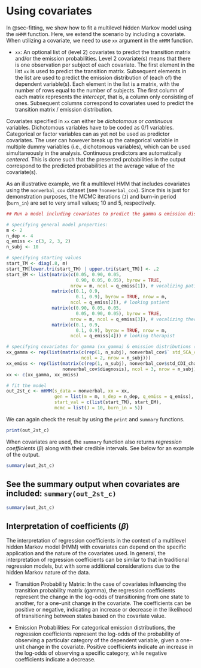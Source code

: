 # Using covariates {#sec-covariate}

In @sec-fitting, we show how to fit a multilevel hidden Markov model using the `mHMM` function. Here, we extend the scenario by including a covariate.
When utilizing a covariate, we need to use `xx` argument in the `mHMM` function.

- `xx`: An optional list of (level 2) covariates to predict the transition
 matrix and/or the emission probabilities. Level 2 covariate(s) means that
 there is one observation per subject of each covariate. The first element
 in the list `xx` is used to predict the transition matrix. Subsequent
 elements in the list are used to predict the emission distribution of (each
 of) the dependent variable(s). Each element in the list is a matrix, with
 the number of rows equal to the number of subjects. The first column of
 each matrix represents the *intercept*, that is, a column only consisting of
 ones. Subsequent columns correspond to covariates used to predict the
 transition matrix / emission distribution. 
 
::: {.callout-note}
Covariates specified in `xx` can either be *dichotomous* or *continuous*
variables. Dichotomous variables have to be coded as 0/1 variables.
Categorical or factor variables can as yet not be used as predictor
covariates. The user can however break up the categorical variable in
multiple dummy variables (i.e., dichotomous variables), which can be used
simultaneously in the analysis. Continuous predictors are automatically
*centered*. This is done such that the presented probabilities in the output 
correspond to the predicted probabilities at the average value of the
covariate(s).
:::

As an illustrative example, we fit a multilevel HMM that includes covariates using the `nonverbal_cov` dataset (see `?nonverbal_cov`). Since this is just for demonstration purposes, the MCMC iterations (`J`) and burn-in period (`burn_in`) are set to very small values; 10 and 5, respectively.
```r
## Run a model including covariates to predict the gamma & emission distributions for each of the 4 dependent variables:

# specifying general model properties:
m <- 2
n_dep <- 4
q_emiss <- c(3, 2, 3, 2)
n_subj <- 10

# specifying starting values
start_TM <- diag(.8, m)
start_TM[lower.tri(start_TM) | upper.tri(start_TM)] <- .2
start_EM <- list(matrix(c(0.05, 0.90, 0.05,
                          0.90, 0.05, 0.05), byrow = TRUE,
                        nrow = m, ncol = q_emiss[1]), # vocalizing patient
                 matrix(c(0.1, 0.9,
                          0.1, 0.9), byrow = TRUE, nrow = m,
                        ncol = q_emiss[2]), # looking patient
                 matrix(c(0.90, 0.05, 0.05,
                          0.05, 0.90, 0.05), byrow = TRUE,
                        nrow = m, ncol = q_emiss[3]), # vocalizing therapist
                 matrix(c(0.1, 0.9,
                          0.1, 0.9), byrow = TRUE, nrow = m,
                        ncol = q_emiss[4])) # looking therapist

# specifying covariates for gamma (xx_gamma) & emission distributions (xx_emiss)
xx_gamma <- rep(list(matrix(c(rep(1, n_subj), nonverbal_cov$` std_SCA_change`),
                            ncol = 2, nrow = n_subj)))
xx_emiss <- rep(list(matrix(c(rep(1, n_subj), nonverbal_cov$std_CDI_change, 
                     nonverbal_cov$diagnosis), ncol = 3, nrow = n_subj)), n_dep)
xx <- c(xx_gamma, xx_emiss)

# fit the model
out_2st_c <- mHMM(s_data = nonverbal, xx = xx,
                  gen = list(m = m, n_dep = n_dep, q_emiss = q_emiss),
                  start_val = c(list(start_TM), start_EM),
                  mcmc = list(J = 10, burn_in = 5))
```

We can again check the result by using the `print` and `summary` functions.

```r
print(out_2st_c)
```

When covariates are used, the `summary` function also returns *regression coefficients* ($\beta$) along with their credible intervals. See below for an example of the output.

```r
summary(out_2st_c)
```

::: {.callout-note appearance="minimal" collapse="true"}

## See the summary output when covariates are included: `summary(out_2st_c)`

```r
summary(out_2st_c)
```

:::


::: {.callout-tip}
## Interpretation of coefficients ($\beta$)

The interpretation of regression coefficients in the context of a multilevel hidden Markov model (HMM) with covariates can depend on the specific application and the nature of the covariates used. In general, the interpretation of regression coefficients can be similar to that in traditional regression models, but with some additional considerations due to the hidden Markov nature of the data.

- Transition Probability Matrix:
In the case of covariates influencing the transition probability matrix (gamma), the regression coefficients represent the change in the log-odds of transitioning from one state to another, for a one-unit change in the covariate. The coefficients can be positive or negative, indicating an increase or decrease in the likelihood of transitioning between states based on the covariate value.

- Emission Probabilities:
For categorical emission distributions, the regression coefficients represent the log-odds of the probability of observing a particular category of the dependent variable, given a one-unit change in the covariate. Positive coefficients indicate an increase in the log-odds of observing a specific category, while negative coefficients indicate a decrease.

:::



